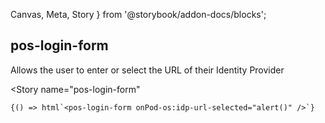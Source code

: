 
  Canvas,
  Meta,
  Story
} from '@storybook/addon-docs/blocks';

<Meta
  title="Login"
/>


## pos-login-form

Allows the user to enter or select the URL of their Identity Provider

<Canvas
  withSource="open">
  <Story
    name="pos-login-form"
  >
    {() => html`<pos-login-form onPod-os:idp-url-selected="alert()" />`}
  </Story>
</Canvas>
